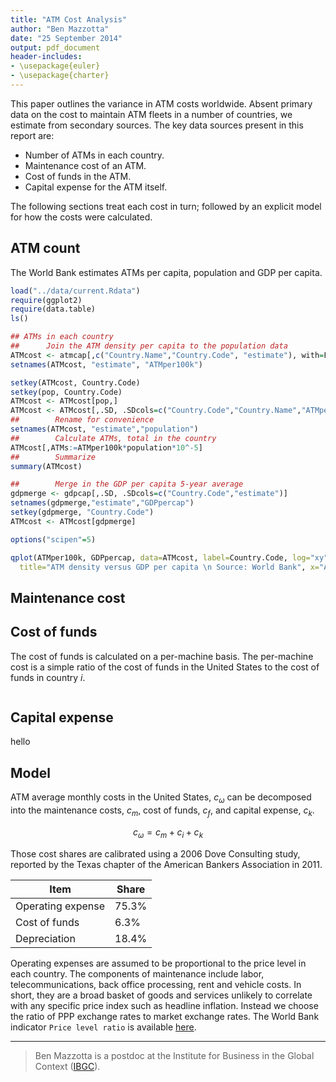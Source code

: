 ```yaml
---
title: "ATM Cost Analysis"
author: "Ben Mazzotta"
date: "25 September 2014"
output: pdf_document
header-includes:
- \usepackage{euler}
- \usepackage{charter}
---
```


This paper outlines the variance in ATM costs worldwide. Absent primary data on the cost to maintain ATM fleets in a number of countries, we estimate from secondary sources. The key data sources present in this report are:

* Number of ATMs in each country.
* Maintenance cost of an ATM.
* Cost of funds in the ATM.
* Capital expense for the ATM itself.

The following sections treat each cost in turn; followed by an explicit model for how the costs were calculated.

## ATM count

The World Bank estimates ATMs per capita, population and GDP per capita.

```r
load("../data/current.Rdata")
require(ggplot2)
require(data.table)
ls()

## ATMs in each country
##      Join the ATM density per capita to the population data
ATMcost <- atmcap[,c("Country.Name","Country.Code", "estimate"), with=F]
setnames(ATMcost, "estimate", "ATMper100k")

setkey(ATMcost, Country.Code)
setkey(pop, Country.Code)
ATMcost <- ATMcost[pop,]
ATMcost <- ATMcost[,.SD, .SDcols=c("Country.Code","Country.Name","ATMper100k","estimate")]
##        Rename for convenience
setnames(ATMcost, "estimate","population")
##        Calculate ATMs, total in the country
ATMcost[,ATMs:=ATMper100k*population*10^-5]
##        Summarize
summary(ATMcost)

##        Merge in the GDP per capita 5-year average
gdpmerge <- gdpcap[,.SD, .SDcols=c("Country.Code","estimate")]
setnames(gdpmerge,"estimate","GDPpercap")
setkey(gdpmerge, "Country.Code")
ATMcost <- ATMcost[gdpmerge]

options("scipen"=5)

qplot(ATMper100k, GDPpercap, data=ATMcost, label=Country.Code, log="xy", geom="text")+labs(
  title="ATM density versus GDP per capita \n Source: World Bank", x="ATMs per hundred thousand population", y="Gross domestic product per capita in US dollars at purchasing power parity (PPP)")

```

## Maintenance cost



## Cost of funds
The cost of funds is calculated on a per-machine basis. The per-machine cost is a simple ratio of the cost of funds in the United States to the cost of funds in country $i$. 

```r



```


## Capital expense
hello

## Model

ATM average monthly costs in the United States, $c_\omega$ can be decomposed into the maintenance costs, $c_m$, cost of funds, $c_f$, and capital expense, $c_k$.

$$ c_\omega = c_m + c_i + c_k $$

Those cost shares are calibrated using a 2006 Dove Consulting study, reported by the Texas chapter of the American Bankers Association in 2011.

Item  | Share
--- | ---
Operating expense | 75.3%
Cost of funds | 6.3%
Depreciation | 18.4%

Operating expenses are assumed to be proportional to the price level in each country. The components of maintenance include labor, telecommunications, back office processing, rent and vehicle costs. In short, they are a broad basket of goods and services unlikely to correlate with any specific price index such as headline inflation. Instead we choose the ratio of PPP exchange rates to market exchange rates. The World Bank indicator `Price level ratio` is available [here](http://data.worldbank.org/indicator/PA.NUS.PPPC.RF).\footnote{World Bank. World Development Indicators. Available at \url{http://data.worldbank.org/indicator/PA.NUS.PPPC.RF}}


---

> Ben Mazzotta is a postdoc at the Institute for Business in the Global Context ([IBGC](http://fletcher.tufts.edu/ibgc)).